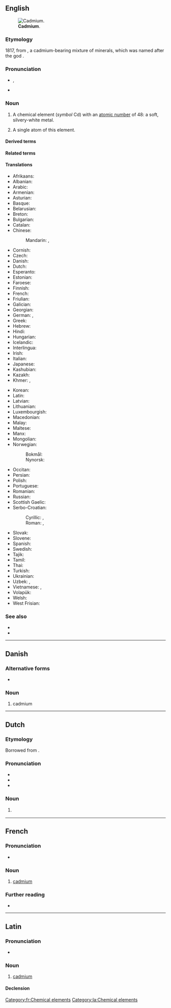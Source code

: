 {{also|Cadmium}}
==English==
{{elements|en|Cd|silver|Ag|indium|In}}
[[File:Cadmium-crystal_bar.jpg|thumb|'''Cadmium'''.]]

===Etymology===
1817, from {{der|en|grc|Καδμεία||[[calamine]]}}, a cadmium-bearing mixture of minerals, which was named after the god {{l|grc|Κάδμος||[[Cadmus]]}}.

===Pronunciation===
* {{enPR|kăd'mēəm}}, {{IPA|en|/ˈkædmiəm/}}
* {{hyphenation|en|cad|mi|um}}

===Noun===
{{en-noun|~}}
{{wikipedia}}

# A chemical element (''symbol'' Cd) with an [[atomic number]] of 48: a soft, silvery-white metal.
# {{lb|en|countable}} A single atom of this element.

====Derived terms====
{{col4|en
|{{l|en|cadmic}}
|{{l|en|cadmiferous}}
|{{l|en|cadmium acetate}}
|{{l|en|cadmium antimonide}}
|{{l|en|cadmium arsenide}}
|{{l|en|cadmium azide}}
|{{l|en|cadmium bromide}}
|{{l|en|cadmium carbonate}}
|{{l|en|cadmium cell}}
|{{l|en|cadmium chloride}}
|{{l|en|cadmium chromate}}
|{{l|en|cadmium cyanide}}
|{{l|en|cadmium fluoride}}
|{{l|en|cadmium green}}
|{{l|en|cadmium hydroxide}}
|{{l|en|cadmium iodate}}
|{{l|en|cadmium iodide}}
|{{l|en|cadmium mercury cell}}
|{{l|en|cadmium metasilicate}}
|{{l|en|cadmium metatantalate}}
|{{l|en|cadmium metazirconate}}
|{{l|en|cadmium molybdate}}
|{{l|en|cadmium niobate}}
|{{l|en|cadmium nitrate}}
|{{l|en|cadmium orange}}
|{{l|en|cadmium oxalate}}
|{{l|en|cadmium oxide}}
|{{l|en|cadmium phosphate}}
|{{l|en|cadmium phosphide}}
|{{l|en|cadmium red}}
|{{l|en|cadmium selenide}}
|{{l|en|cadmium selenite}}
|{{l|en|cadmium sulfate}}, {{l|en|cadmium sulphate}}
|{{l|en|cadmium sulfide}}, {{l|en|cadmium sulphide}}
|{{l|en|cadmium sulfite}}, {{l|en|cadmium sulphite}}
|{{l|en|cadmium tellurate}}
|{{l|en|cadmium telluride}}
|{{l|en|cadmium titanate}}
|{{l|en|cadmium tungstate}}
|{{l|en|cadmium vanadate}}
|{{l|en|cadmium yellow}}
|{{l|en|cadmium zinc telluride}}
|{{l|en|cadmoselite}}
|{{l|en|mercury cadmium telluride}}
|{{l|en|nicad}}
}}

====Related terms====
{{col3|en
|{{l|en|cadmia}}
|{{l|en|Cadmean}}, {{l|en|Cadmian}}
|{{l|en|cadmy}}
}}

====Translations====
{{trans-top|chemical element}}
* Afrikaans: {{t+|af|kadmium}}
* Albanian: {{t+|sq|kadmium|?}}
* Arabic: {{t|ar|كَادْمِيُوم|m|tr=kadmiyum}}
* Armenian: {{t+|hy|կադմիում}}
* Asturian: {{t|ast|cadmiu|m}}
* Basque: {{t|eu|kadmioa}}
* Belarusian: {{t|be|ка́дмій|m}}
* Breton: {{t|br|kadmiom|?}}
* Bulgarian: {{t|bg|ка́дмий|m}}
* Catalan: {{t+|ca|cadmi|m}}
* Chinese:
*: Mandarin: {{t+|cmn|鎘}}, {{t+|cmn|镉|tr=gé}}
* Cornish: {{t|kw|cadmyum|?}}
* Czech: {{t+|cs|kadmium|?}}
* Danish: {{t|da|kadmium|?}}
* Dutch: {{t+|nl|cadmium|n}}
* Esperanto: {{t+|eo|kadmio}}
* Estonian: {{t+|et|kaadmium}}
* Faroese: {{t|fo|kadmium|n}}
* Finnish: {{t+|fi|kadmium}}
* French: {{t+|fr|cadmium|m}}
* Friulian: {{t|fur|cadmi|?}}
* Galician: {{t+|gl|cadmio|m}}
* Georgian: {{t|ka|კადმიუმი}}
* German: {{t+|de|Kadmium|n}}, {{t+|de|Cadmium|n}}
* Greek: {{t+|el|κάδμιο|n}}
* Hebrew: {{t+|he|קדמיום|?|tr=kádmiyum}}
* Hindi: {{t|hi|मृज्यातु|?}}
* Hungarian: {{t+|hu|kadmium}}
* Icelandic: {{t+|is|kadmín|?}}
* Interlingua: {{t|ia|cadmium}}
* Irish: {{t+|ga|caidmiam|?}}
* Italian: {{t+|it|cadmio|m}}
* Japanese: {{t+|ja|カドミウム|tr=kadomiumu}}
* Kashubian: {{t|csb|kadm}}
* Kazakh: {{t+|kk|кадмий}}
* Khmer: {{t|km|កាត់ម្ញ៉ូម}}, {{t|km|កាត់ម្យូម}}
{{trans-mid}}
* Korean: {{t+|ko|카드뮴}}
* Latin: {{t+|la|cadmium|n}}
* Latvian: {{t|lv|kadmijs|?}}
* Lithuanian: {{t+|lt|kadmis|?}}
* Luxembourgish: {{t|lb|Kadmium|?}}
* Macedonian: {{t|mk|кадмиум|m}}
* Malay: {{t|ms|kadmium}}
* Maltese: {{t|mt|kadmju|?}}
* Manx: {{t|gv|cadmium|?}}
* Mongolian: {{t+|mn|кадми}}
* Norwegian:
*: Bokmål: {{t|nb|kadmium|n}}
*: Nynorsk: {{t+|nn|kadmium|n}}
* Occitan: {{t+|oc|cadmi|m}}
* Persian: {{t+|fa|کادمیوم|tr=kâdmiyom}}
* Polish: {{t+|pl|kadm|m}}
* Portuguese: {{t+|pt|cádmio|m}}
* Romanian: {{t+|ro|cadmiu|n}}
* Russian: {{t+|ru|ка́дмий|m}}
* Scottish Gaelic: {{t|gd|cadmium|m}}
* Serbo-Croatian:
*: Cyrillic: {{t|sh|кадмиjум|m}}, {{t|sh|кадмиj|m}}
*: Roman: {{t|sh|kadmijum|m}}, {{t+|sh|kadmij|m}}
* Slovak: {{t+|sk|kadmium|?}}
* Slovene: {{t+|sl|kadmij|?}}
* Spanish: {{t+|es|cadmio|m}}
* Swedish: {{t+|sv|kadmium|n}}
* Tajik: {{t|tg|кадмий}}
* Tamil: {{t|ta|கட்மியம்}}
* Thai: {{t|th|แคดเมียม}}
* Turkish: {{t+|tr|kadmiyum}}
* Ukrainian: {{t+|uk|ка́дмій|m}}
* Uzbek: {{t+|uz|кадмий}}, {{t+|uz|kadmiy}}
* Vietnamese: {{t|vi|catmi}}, {{t|vi|cađimi}}
* Volapük: {{t+|vo|kadmin}}
* Welsh: {{t+|cy|cadmiwm|m}}
* West Frisian: {{t|fy|cadmium|?}}
{{trans-bottom}}

===See also===
* {{l|en|greenockite}}
* {{l|en|itai-itai disease}}

----

==Danish==

===Alternative forms===
* {{l|da|kadmium}}

===Noun===
{{da-noun}}

# cadmium

----

==Dutch==
{{wikipedia|lang=nl}}
{{elements|nl|Cd|zilver|Ag|indium|In}}
===Etymology===
Borrowed from {{bor|nl|de|Cadmium}}.

===Pronunciation===
* {{IPA|nl|/ˈkɑt.mi.ʏn/}}
* {{audio|nl|Nl-cadmium.ogg|Audio}}
* {{hyphenation|nl|cad|mi|um}}

===Noun===
{{nl-noun|n|-|-}}

# {{l|en|cadmium}} {{defdate|from late 1810s}}

----

==French==
{{wikipedia|lang=fr}}

===Pronunciation===
* {{fr-IPA}}

===Noun===
{{fr-noun|m|-}}

# [[#English|cadmium]]

===Further reading===
* {{R:TLFi}}

[[Category:fr:Chemical elements]]

----

==Latin==
{{wikipedia|lang=la}}

===Pronunciation===
* {{la-IPA|cadmium}}

===Noun===
{{la-noun|cadmium<2.-ium>}}

# [[#English|cadmium]]

====Declension====
{{la-ndecl|cadmium<2.-ium>}}

[[Category:la:Chemical elements]]